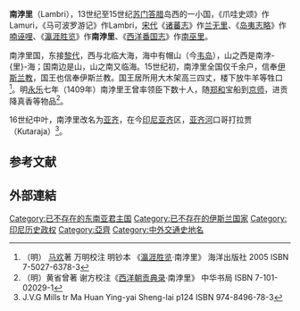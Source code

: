 '''南浡里'''（Lambri），13世纪至15世纪[[苏门答腊|苏门答腊]]岛西的一小国，《爪哇史颂》作Lamuri，《马可波罗游记》作Lambri，[[宋代|宋代]]《[[诸蕃志|诸蕃志]]》作[[兰无里|兰无里]]、《[[岛夷志略|岛夷志略]]》作[[喃诬哩|喃诬哩]]、《[[瀛涯胜览|瀛涯胜览]]》作'''南浡里'''、《[[西洋番国志|西洋番国志]]》作[[南巫里|南巫里]]。

南浡里国，东接[[黎代|黎代]]，西与北临大海，海中有帽山（今[[韦岛|韦岛]]），山之西是南浡-{里}-海；国南边是山，山之南又临海。15世纪初，南浡里全国仅千余户，信奉[[伊斯兰教|伊斯兰教]]，国王也信奉伊斯兰教。国王居所用大木架高三四丈，楼下放牛羊等牲口<ref>（明） [[马欢|马欢]]著 万明校注 明钞本 《[[瀛涯胜览|瀛涯胜览]]·南浡里》 海洋出版社 2005 ISBN 7-5027-6378-3 
</ref>。明[[永乐|永乐]]七年（1409年）南浡里王曾率领臣下数十人，随[[郑和|郑和]]宝船到[[京师|京师]]，进贡降真香等物品<ref>（明）黄省曾著 谢方校注《[[西洋朝贡典录|西洋朝贡典录]]·南浡里》 中华书局 ISBN 7-101-02029-1 </ref>。

16世纪中叶，南浡里改名为[[亚齐|亚齐]]，在今[[印尼|印尼]][[亚齐|亚齐]]区，[[亚齐河|亚齐河]]口哥打拉贾（Kutaraja）<ref>J.V.G Mills tr Ma Huan Ying-yai Sheng-lai  p124 ISBN 974-8496-78-3</ref>。

==参考文献==
{{reflist|30em}}

==外部連結==
{{Wikisource further reading}}
[[Category:已不存在的东南亚君主国|Category:已不存在的东南亚君主国]]
[[Category:已不存在的伊斯兰国家|Category:已不存在的伊斯兰国家]]
[[Category:印尼历史政权|Category:印尼历史政权]]
[[Category:亞齊|Category:亞齊]]
[[Category:中外交通史地名|Category:中外交通史地名]]
